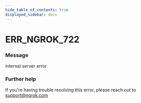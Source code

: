 ```yaml
---
hide_table_of_contents: true
displayed_sidebar: docs
---
```



# ERR_NGROK_722

### Message

internal server error

<ErrorDetails error="err_ngrok_722" />

### Further help

If you're having trouble resolving this error, please reach out to [support@ngrok.com](mailto:support@ngrok.com?subject=Help%20with%20ERR_NGROK_722)
